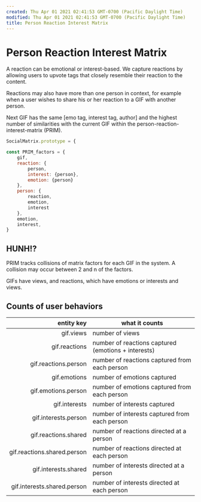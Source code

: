 ```yaml
---
created: Thu Apr 01 2021 02:41:53 GMT-0700 (Pacific Daylight Time)
modified: Thu Apr 01 2021 02:41:53 GMT-0700 (Pacific Daylight Time)
title: Person Reaction Interest Matrix
---
```


# Person Reaction Interest Matrix

A reaction can be emotional or interest-based. We capture reactions by allowing users to upvote tags that closely resemble their reaction to the content.

Reactions may also have more than one person in context, for example when a user wishes to share his or her reaction to a GIF with another person.

Next GIF has the same [emo tag, interest tag, author] and the highest number of similarities with the current GIF within the person-reaction-interest-matrix (PRIM).

```javascript
SocialMatrix.prototype = {

const PRIM_factors = {
	gif,
	reaction: {
		person,
		interest: {person},
		emotion: {person}
	},
	person: {
		reaction,
		emotion,
		interest
	},
	emotion,
	interest,
}
```

## HUNH!?

PRIM tracks collisions of matrix factors for each GIF in the system. A collision may occur between 2 and n of the factors.

GIFs have views, and reactions, which have emotions or interests and views.

## Counts of user behaviors

|                  entity key | what it counts                                      |
| --------------------------: | --------------------------------------------------- |
|                   gif.views | number of views                                     |
|               gif.reactions | number of reactions captured (emotions + interests) |
|        gif.reactions.person | number of reactions captured from each person       |
|                gif.emotions | number of emotions captured                         |
|         gif.emotions.person | number of emotions captured from each person        |
|               gif.interests | number of interests captured                        |
|        gif.interests.person | number of interests captured from each person       |
|        gif.reactions.shared | number of reactions directed at a person            |
| gif.reactions.shared.person | number of reactions directed at each person         |
|        gif.interests.shared | number of interests directed at a person            |
| gif.interests.shared.person | number of interests directed at each person         |
